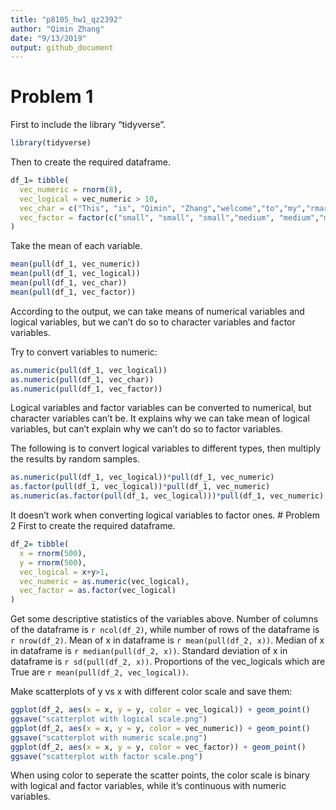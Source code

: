 ```yaml
---
title: "p8105_hw1_qz2392"
author: "Qimin Zhang"
date: "9/13/2019"
output: github_document
---
```


# Problem 1
First to include the library "tidyverse".
```r
library(tidyverse)
```
Then to create the required dataframe.
```r
df_1= tibble(
  vec_numeric = rnorm(8),
  vec_logical = vec_numeric > 10,
  vec_char = c("This", "is", "Qimin", "Zhang","welcome","to","my","rmarkdown"),
  vec_factor = factor(c("small", "small", "small","medium", "medium","medium","large","large"))
)
```
Take the mean of each variable.
```r
mean(pull(df_1, vec_numeric))
mean(pull(df_1, vec_logical))
mean(pull(df_1, vec_char))
mean(pull(df_1, vec_factor))
```
According to the output, we can take means of numerical variables and logical variables, but we can't do so to character variables and factor variables.

Try to convert variables to numeric:
```r
as.numeric(pull(df_1, vec_logical))
as.numeric(pull(df_1, vec_char))
as.numeric(pull(df_1, vec_factor))
```
Logical variables and factor variables can be converted to numerical, but character variables can't be. It explains why we can take mean of logical variables, but can't explain why we can't do so to factor variables.

The following is to convert logical variables to different types, then multiply the results by random samples.
```r
as.numeric(pull(df_1, vec_logical))*pull(df_1, vec_numeric)
as.factor(pull(df_1, vec_logical))*pull(df_1, vec_numeric)
as.numeric(as.factor(pull(df_1, vec_logical)))*pull(df_1, vec_numeric)
```
It doesn't work when converting logical variables to factor ones.
# Problem 2
First to create the required dataframe.
```r
df_2= tibble(
  x = rnorm(500),
  y = rnorm(500),
  vec_logical = x+y>1,
  vec_numeric = as.numeric(vec_logical),
  vec_factor = as.factor(vec_logical)
)
```
Get some descriptive statistics of the variables above.
Number of columns of the dataframe is `r ncol(df_2)`, while number of rows of the dataframe is `r nrow(df_2)`.
Mean of x in dataframe is `r mean(pull(df_2, x))`.
Median of x in dataframe is `r median(pull(df_2, x))`.
Standard deviation of x in dataframe is `r sd(pull(df_2, x))`.
Proportions of the vec_logicals which are True are `r mean(pull(df_2, vec_logical))`.

Make scatterplots of y vs x with different color scale and save them:
```r
ggplot(df_2, aes(x = x, y = y, color = vec_logical)) + geom_point()
ggsave("scatterplot with logical scale.png")
ggplot(df_2, aes(x = x, y = y, color = vec_numeric)) + geom_point()
ggsave("scatterplot with numeric scale.png")
ggplot(df_2, aes(x = x, y = y, color = vec_factor)) + geom_point()
ggsave("scatterplot with factor scale.png")
```
When using color to seperate the scatter points, the color scale is binary with logical and factor variables, while it's continuous with numeric variables.